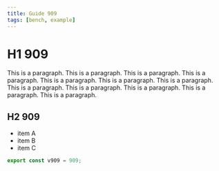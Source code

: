 ```yaml
---
title: Guide 909
tags: [bench, example]
---
```


# H1 909

This is a paragraph. This is a paragraph. This is a paragraph. This is a paragraph. This is a paragraph. This is a paragraph. This is a paragraph. This is a paragraph. This is a paragraph. This is a paragraph. This is a paragraph. This is a paragraph. 

## H2 909

- item A
- item B
- item C

```ts
export const v909 = 909;
```